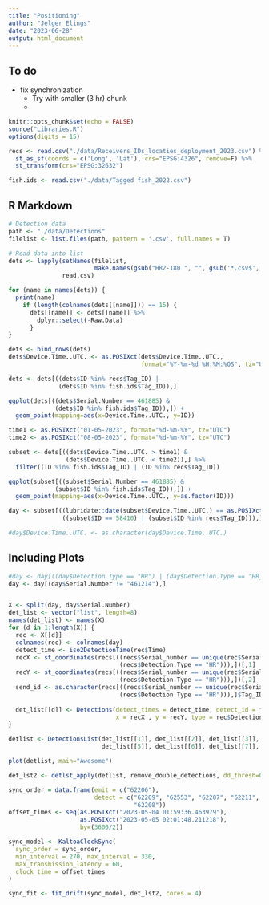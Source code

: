 ```yaml
---
title: "Positioning"
author: "Jelger Elings"
date: "2023-06-28"
output: html_document
---
```


## To do
- fix synchronization
  - Try with smaller (3 hr) chunk
  - 

```r
knitr::opts_chunk$set(echo = FALSE)
source("Libraries.R")
options(digits = 15)
```

```r
recs <- read.csv("./data/Receivers_IDs_locaties_deployment_2023.csv") %>%
  st_as_sf(coords = c('Long', 'Lat'), crs="EPSG:4326", remove=F) %>%
  st_transform(crs="EPSG:32632")

fish.ids <- read.csv("./data/Tagged fish_2022.csv")
```

## R Markdown

```r
# Detection data
path <- "./data/Detections"
filelist <- list.files(path, pattern = '.csv', full.names = T) 

# Read data into list
dets <- lapply(setNames(filelist, 
                        make.names(gsub("HR2-180 ", "", gsub('*.csv$', '', basename(filelist))))),
               read.csv)

for (name in names(dets)) {
  print(name)
    if (length(colnames(dets[[name]])) == 15) {
      dets[[name]] <- dets[[name]] %>%
        dplyr::select(-Raw.Data)
      }
}

dets <- bind_rows(dets)
dets$Device.Time..UTC. <- as.POSIXct(dets$Device.Time..UTC.,
                                     format="%Y-%m-%d %H:%M:%OS", tz="UTC")
```

```r
dets <- dets[((dets$ID %in% recs$Tag_ID) | 
              (dets$ID %in% fish.ids$Tag_ID)),]
```

```r
ggplot(dets[((dets$Serial.Number == 461885) & 
             (dets$ID %in% fish.ids$Tag_ID)),]) + 
  geom_point(mapping=aes(x=Device.Time..UTC., y=ID))
```

```r
time1 <- as.POSIXct("01-05-2023", format="%d-%m-%Y", tz="UTC")
time2 <- as.POSIXct("08-05-2023", format="%d-%m-%Y", tz="UTC")

subset <- dets[((dets$Device.Time..UTC. > time1) & 
                (dets$Device.Time..UTC. < time2)),] %>%
  filter((ID %in% fish.ids$Tag_ID) | (ID %in% recs$Tag_ID))
```

```r
ggplot(subset[((subset$Serial.Number == 461885) & 
             (subset$ID %in% fish.ids$Tag_ID)),]) + 
  geom_point(mapping=aes(x=Device.Time..UTC., y=as.factor(ID)))
```

```r
day <- subset[((lubridate::date(subset$Device.Time..UTC.) == as.POSIXct("04-05-2023", format = "%d-%m-%Y")) &
               ((subset$ID == 58410) | (subset$ID %in% recs$Tag_ID))),]

#day$Device.Time..UTC. <- as.character(day$Device.Time..UTC.)
```
## Including Plots

```r
#day <- day[((day$Detection.Type == "HR") | (day$Detection.Type == "HR_SELF")),]
day <- day[(day$Serial.Number != "461214"),]


X <- split(day, day$Serial.Number)
det_list <- vector("list", length=8)
names(det_list) <- names(X)
for (d in 1:length(X)) {
  rec <- X[[d]]
  colnames(rec) <- colnames(day)
  detect_time <- iso2DetectionTime(rec$Time)
  recX <- st_coordinates(recs[((recs$Serial_number == unique(rec$Serial.Number) & 
                               (recs$Detection.Type == "HR"))),])[,1]
  recY <- st_coordinates(recs[((recs$Serial_number == unique(rec$Serial.Number) & 
                               (recs$Detection.Type == "HR"))),])[,2]
  send_id <- as.character(recs[((recs$Serial_number == unique(rec$Serial.Number) & 
                               (recs$Detection.Type == "HR"))),]$Tag_ID)
    
  det_list[[d]] <- Detections(detect_times = detect_time, detect_id = factor(rec$ID), send_id = send_id,
                              x = recX , y = recY, type = rec$Detection.Type, sync_tags = send_id)
}
```

```r
detlist <- DetectionsList(det_list[[1]], det_list[[2]], det_list[[3]], det_list[[4]], 
                          det_list[[5]], det_list[[6]], det_list[[7]], det_list[[8]])

plot(detlist, main="Awesome")

det_lst2 <- detlst_apply(detlist, remove_double_detections, dd_thresh=0.1)
```

```r
sync_order = data.frame(emit = c("62206"),
                        detect = c("62209", "62553", "62207", "62211", "62551", "62552",
                                   "62208"))
offset_times <- seq(as.POSIXct("2023-05-04 01:59:36.463979"),
                    as.POSIXct("2023-05-05 02:01:48.211218"),
                    by=(3600/2))

sync_model <- KaltoaClockSync(
  sync_order = sync_order,
  min_interval = 270, max_interval = 330,
  max_transmission_latency = 60,
  clock_time = offset_times
)

sync_fit <- fit_drift(sync_model, det_lst2, cores = 4)

```
